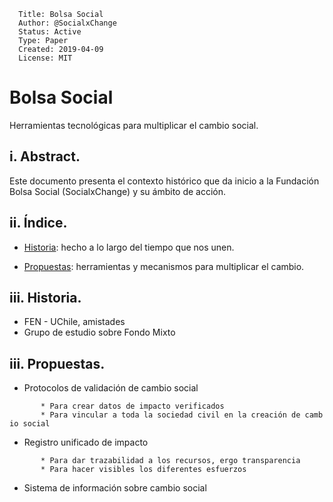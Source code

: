 <pre>
  Title: Bolsa Social
  Author: @SocialxChange
  Status: Active
  Type: Paper
  Created: 2019-04-09
  License: MIT
</pre>

=Bolsa Social=

Herramientas tecnológicas para multiplicar el cambio social.

==i. Abstract.==

Este documento presenta el contexto histórico que da inicio a la Fundación Bolsa Social (SocialxChange) y su ámbito de acción.

==ii. Índice.==

* [[#Historia|Historia]]: hecho a lo largo del tiempo que nos unen.

* [[#Propuestas|Propuestas]]: herramientas y mecanismos para multiplicar el cambio.


<div id="Historia"></div>

==iii. Historia.==

* FEN - UChile, amistades
* Grupo de estudio sobre Fondo Mixto

<div id="Propuestas"></div>

==iii. Propuestas.==

* Protocolos de validación de cambio social
        * Para crear datos de impacto verificados
        * Para vincular a toda la sociedad civil en la creación de cambio social
* Registro unificado de impacto
        * Para dar trazabilidad a los recursos, ergo transparencia
        * Para hacer visibles los diferentes esfuerzos
* Sistema de información sobre cambio social